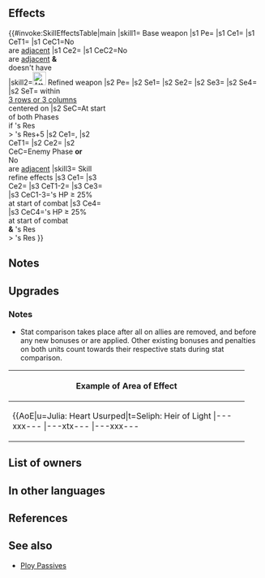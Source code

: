 {{Weapon Infobox
|tagid=SID_暗黒の聖書
|weaponType=Red Tome
|might=14
|range=2
|effect=Grants Atk+3. If unit is not adjacent to an ally, inflicts Atk/Res-6 on foe during combat, and if foe does not have "effective against dragons," unit makes a guaranteed follow-up attack.
|cost=400
|exclusive=1
|userVersion1=Closed
|userVersion2=Open
|userVersion3=Gleam Closed
|userVersion4=Gleam Open
|statModifiers=0,17,0,0,0
|required=Fenrir
|refinePaths=default
|refineSP=400
|refineMedals=500
|refineDews=200
|upgradedEffect=Grants Atk+3. At start of player phase or enemy phase, if any foes within 3 rows or 3 columns centered on unit have Res < unit's Res+5, inflicts Atk/Res-7,【Sabotage】, 【Deep Wounds】, and a penalty that neutralizes non-Special "if foe would reduce unit's HP to 0, unit survives with 1 HP" effects on those foes through their next actions. If foe initiates combat or if unit is not adjacent to an ally, inflicts Atk/Res-6 and Spd-4 on foe and unit makes a guaranteed follow-up attack during combat.<br><br>【Sabotage】<br>Inflicts penalty on unit's Atk/Spd/Def/Res during combat = highest penalty on each stat between unit and allies within 2 spaces of unit through its next action. Calculates each stat penalty independently.<br><br>【Deep Wounds】<br>Unit's HP cannot be healed through its next action.
|refineStatsSkill1=0,0,0,0,0
|effectSkill1=At start of combat, if unit's HP ≥ 25%, inflicts Atk/Spd/Res-4 on foe, foe cannot make a follow-up attack, and unit deals damage = 20% of unit's Res during combat (excluding area-of-effect Specials), and also, if unit's Res > foe's Res, reduces damage from attacks during combat and from area-of-effect Specials (excluding Røkkr area-of-effect Specials) by percentage = difference between stats × 4 (max 40%).
|properties=random_owner
}}
==Effects==
{{#invoke:SkillEffectsTable|main
|skill1={{SCi|weapon}} Base weapon
|s1 Pe={{Eft|Stat Boosts|Atk|3}}
|s1 Ce1={{Eft|Temporary debuffs|Atk/Res|6}}
|s1 CeT1={{Tgt|Foe}}
|s1 CeC1=No {{Tgt|Allies}}<br>are [[adjacent]]
|s1 Ce2={{Eft|Guaranteed Follow-Ups}}
|s1 CeC2=No {{Tgt|Allies}}<br>are [[adjacent]] '''&'''<br>{{Tgt|Foe}} doesn't have<br>{{Eft|Effectiveness|{{Cwti|Dragonstone|group=1}} [[Dragon]]<br>}}
|skill2=[[File:Attack Plus W.png|x26px|class=inline-icon]] Refined weapon
|s2 Pe={{Eft|Stat Boosts|Atk|3}}
|s2 Se1={{Eft|Penalties|Atk/Res|7}}
|s2 Se2={{SEt|Sabotage}}
|s2 Se3={{SEt|Deep Wounds}}
|s2 Se4=<span style="width:14.5em;display:inline-block"/>{{SEt|Neutralizes non-Special "unit survives with 1 HP" effects}}
|s2 SeT={{Tgt|Foes}} within<br>[[3 rows or 3 columns]]<br>centered on {{Tgt|Unit}}
|s2 SeC=At start of both Phases<br>if {{Tgt|Unit}}'s Res<br>> {{Tgt|Foe}}'s Res+5
|s2 Ce1={{Eft|Temporary debuffs|Atk/Res|6}}, {{Eft|Temporary debuffs|Spd|4}}
|s2 CeT1={{Tgt|Foe}}
|s2 Ce2={{Eft|Guaranteed Follow-Ups}}
|s2 CeC=Enemy Phase '''or'''<br>No {{Tgt|Allies}}<br>are [[adjacent]]
|skill3={{Si|Dark Scripture|refine=Skill1}} Skill refine effects
|s3 Ce1={{Eft|Temporary debuffs|Atk/Spd/Res|4}}
|s3 Ce2={{Eft|Prevent Follow-Ups}}
|s3 CeT1-2={{Tgt|Foe}}
|s3 Ce3={{Eft|Damage Boost|20% of {{Tgt|Unit}}'s Res}}
|s3 CeC1-3={{Tgt|Unit}}'s HP ≥ 25%<br>at start of combat
|s3 Ce4={{Eft|Damage Reduction|4 x ({{Tgt|Unit}}'s Res - {{Tgt|Foe)}}'s Res)<br>from attacks & Non-Røkkr [[AoE Specials]]|percent=1|max=40%}}
|s3 CeC4={{Tgt|Unit}}'s HP ≥ 25%<br>at start of combat<br>'''&''' {{Tgt|Unit}}'s Res<br>> {{Tgt|Foe}}'s Res
}}

==Notes==
{{Temporary debuffs}}
{{Guaranteed follow-up interaction}}
{{NoDragonEffectveness|guaranteed follow-up effect}}
==Upgrades==
{{Weapon Upgrade List}}
===Notes===
{{Penalties|name=Refined Dark Scripture}}
{{Sabotage|name=Refined Dark Scripture}}
{{Deep Wounds|name=Refined Dark Scripture}}
{{Neutralizes non-Special "unit survives with 1 HP" effects|name=Refined Dark Scripture}}
* Stat comparison takes place after all {{SEt|bonuses}} on allies are removed, and before any new bonuses or {{SEt|penalties}} are applied. Other existing bonuses and penalties on both units count towards their respective stats during stat comparison.
{{IfFoeInitiates}}
{{Prevent follow-up|name={{St|Dark Scripture|refine=Skill1}}}}
{{DamageBoost|name={{St|Dark Scripture|refine=Skill1}}}}
{{DamagePercentageReduction}}
{{AoEDamageReduction}}
{|class="wikitable default mw-collapsible" 
!Example of Area of Effect
|-
|align="middle" style="max-width:450px;margin:auto"|{{AoE|u=Julia: Heart Usurped|t=Seliph: Heir of Light
|---xxx---
|---xtx---
|---xxx---
|xxxxxxxxx
|xxxxuxxxx
|xxxxxxxxx
|---xxx---
|---xxx---
|---xxx---
}}
|}

==List of owners==
{{Skill Hero List}}
==In other languages==
{{OtherLanguages
|english=Dark Scripture
|japanese=暗黒の聖書
|german=Dunkle Schrift
|spanishEU=Versos sombríos
|spanishLA=Versos sombríos
|french=Manuscrit sombre
|italian=Dogmi oscuri
|chineseTW=暗黑聖書
|portuguese=Versos sombrios
}}
==References==
<references/>
==See also==
{{See also skills|cond=Description LIKE '%if foe does not have "effective against dragons%' OR Description LIKE '%if unit is not adjacent to an ally%makes a guaranteed follow-up attack%' OR (Description LIKE '%【Sabotage】%' OR Description LIKE '%【Deep Wounds】%' OR Description LIKE '%"if foe would reduce unit_s HP to 0%') AND Exclusive='1'}}
* [[Ploy Passives]]
{{Weapons Navbox}}